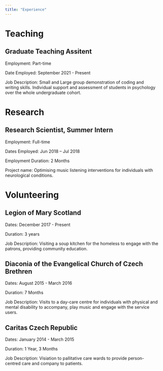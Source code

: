 ```yaml
---
title: "Experience"
---
```


# Teaching

## Graduate Teaching Assitent

Employment: Part-time

Date Employed: September 2021 - Present
 
Job Description: Small and Large group demonstration of coding and writing skills. Individual support and assessment of students in psychology over the whole undergraduate cohort.

# Research

## Research Scientist, Summer Intern

Employment: Full-time

Dates Employed: Jun 2018 – Jul 2018

Employment Duration: 2 Months

Project name: Optimising music listening interventions for individuals with neurological conditions.


# Volunteering

## Legion of Mary Scotland

Dates: December 2017 - Present

Duration: 3 years

Job Description: Visiting a soup kitchen for the homeless to engage with the patrons, providing community education.

## Diaconia of the Evangelical Church of Czech Brethren

Dates: August 2015 - March 2016

Duration: 7 Months

Job Description: Visits to a day-care centre for individuals with physical and mental disability to accompany, play music and engage with the service users.

## Caritas Czech Republic

Dates: January 2014 - March 2015

Duration: 1 Year, 3 Months

Job Description: Visiation to pallitative care wards to provide person-centred care and company to patients.